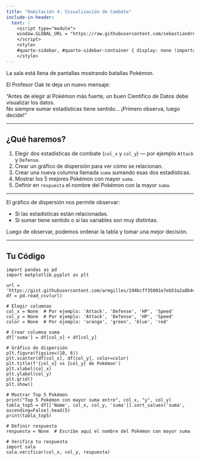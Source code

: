 ```yaml
---
title: "Habitación 4: Visualización de Combate"
include-in-header:
  text: |
    <script type="module">
    window.GLOBAL_URL = "https://raw.githubusercontent.com/sebastiandres/pyscape/refs/heads/main/quarto/oaks_lab/rooms/sala_04.py";
    </script>
    <style>
    #quarto-sidebar, #quarto-sidebar-container { display: none !important; }
    </style>
---
```


La sala está llena de pantallas mostrando batallas Pokémon.  

El Profesor Oak te deja un nuevo mensaje:

<div class="alert alert-info">
"Antes de elegir al Pokémon más fuerte, un buen Científico de Datos debe visualizar los datos.  
No siempre sumar estadísticas tiene sentido... ¡Primero observa, luego decide!"
</div>

---

## ¿Qué haremos?

1. Elegir dos estadísticas de combate (`col_x` y `col_y`) — por ejemplo `Attack` y `Defense`.  
2. Crear un gráfico de dispersión para ver cómo se relacionan.  
3. Crear una nueva columna llamada `suma` sumando esas dos estadísticas.  
4. Mostrar los 5 mejores Pokémon con mayor `suma`.  
5. Definir en `respuesta` el nombre del Pokémon con la mayor `suma`.

---

::: {.callout-tip title="Recuerda"}  
El gráfico de dispersión nos permite observar:  

- Si las estadísticas están relacionadas.  
- Si sumar tiene sentido o si las variables son muy distintas.  

Luego de observar, podemos ordenar la tabla y tomar una mejor decisión.  
:::

---

## Tu Código

```pyodide-python
import pandas as pd
import matplotlib.pyplot as plt

url = 'https://gist.githubusercontent.com/armgilles/194bcff35001e7eb53a2a8b441e8b2c6/raw/92200bc0a673d5ce2110aaad4544ed6c4010f687/pokemon.csv'
df = pd.read_csv(url)

# Elegir columnas
col_x = None  # Por ejemplo: 'Attack', 'Defense', 'HP', 'Speed'
col_y = None  # Por ejemplo: 'Attack', 'Defense', 'HP', 'Speed'
color = None  # Por ejemplo: 'orange', 'green', 'blue', 'red'

# Crear columna suma
df['suma'] = df[col_x] + df[col_y]

# Gráfico de dispersión
plt.figure(figsize=(10, 6))
plt.scatter(df[col_x], df[col_y], color=color)
plt.title(f'{col_x} vs {col_y} de Pokémon')
plt.xlabel(col_x)
plt.ylabel(col_y)
plt.grid()
plt.show()

# Mostrar Top 5 Pokémon
print("Top 5 Pokémon con mayor suma entre", col_x, "y", col_y)
tabla_top5 = df[['Name', col_x, col_y, 'suma']].sort_values('suma', ascending=False).head(5)
print(tabla_top5)

# Definir respuesta
respuesta = None  # Escribe aquí el nombre del Pokémon con mayor suma

# Verifica tu respuesta
import sala
sala.verificar(col_x, col_y, respuesta)
```